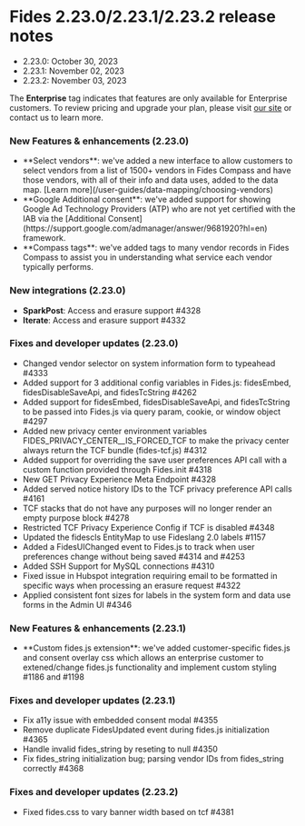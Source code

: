 
# Fides 2.23.0/2.23.1/2.23.2 release notes
- 2.23.0: October 30, 2023
- 2.23.1: November 02, 2023
- 2.23.2: November 03, 2023

<Callout emoji="" type="info">The **Enterprise** tag indicates that features are only available for Enterprise customers. To review pricing and upgrade your plan, please visit [our site](https://ethyca.com/pricing) or contact us to learn more. </Callout>

### New Features & enhancements (2.23.0)
- <div class="enterprise"/> **Select vendors**: we've added a new interface to allow customers to select vendors from a list of 1500+ vendors in Fides Compass and have those vendors, with all of their info and data uses, added to the data map. [Learn more](/user-guides/data-mapping/choosing-vendors) 
- <div class="enterprise"/> **Google Additional consent**: we've added support for showing Google Ad Technology Providers (ATP) who are not yet certified with the IAB via the [Additional Consent](https://support.google.com/admanager/answer/9681920?hl=en) framework.
- <div class="enterprise"/> **Compass tags**: we've added tags to many vendor records in Fides Compass to assist you in understanding what service each vendor typically performs. 

### New integrations (2.23.0)
- **SparkPost**: Access and erasure support #4328
- **Iterate**: Access and erasure support #4332

### Fixes and developer updates (2.23.0)
- <div class="enterprise"/> Changed vendor selector on system information form to typeahead #4333
- <div class="enterprise"/> Added support for 3 additional config variables in Fides.js: fidesEmbed, fidesDisableSaveApi, and fidesTcString #4262
- <div class="enterprise"/> Added support for fidesEmbed, fidesDisableSaveApi, and fidesTcString to be passed into Fides.js via query param, cookie, or window object #4297
- <div class="enterprise"/> Added new privacy center environment variables FIDES_PRIVACY_CENTER__IS_FORCED_TCF to make the privacy center always return the TCF bundle (fides-tcf.js) #4312
- <div class="enterprise"/> Added support for overriding the save user preferences API call with a custom function provided through Fides.init #4318
- <div class="enterprise"/> New GET Privacy Experience Meta Endpoint #4328
- <div class="enterprise"/> Added served notice history IDs to the TCF privacy preference API calls #4161
- <div class="enterprise"/> TCF stacks that do not have any purposes will no longer render an empty purpose block #4278
- <div class="enterprise"/> Restricted TCF Privacy Experience Config if TCF is disabled #4348
- <div class="enterprise"/> Updated the fidescls EntityMap to use Fideslang 2.0 labels #1157
- Added a FidesUIChanged event to Fides.js to track when user preferences change without being saved #4314 and #4253
- Added SSH Support for MySQL connections #4310
- Fixed issue in Hubspot integration requiring email to be formatted in specific ways when processing an erasure request #4322
- Applied consistent font sizes for labels in the system form and data use forms in the Admin UI #4346

### New Features & enhancements (2.23.1)
- <div class="enterprise"/> **Custom fides.js extension**: we've added customer-specific fides.js and consent overlay css which allows an enterprise customer to extened/change fides.js functionality and implement custom styling #1186 and #1198 

### Fixes and developer updates (2.23.1)
- <div class="enterprise"/> Fix a11y issue with embedded consent modal #4355
- <div class="enterprise"/> Remove duplicate FidesUpdated event during fides.js initialization #4365
- <div class="enterprise"/> Handle invalid fides_string by reseting to null #4350
- <div class="enterprise"/> Fix fides_string initialization bug; parsing vendor IDs from fides_string correctly #4368

### Fixes and developer updates (2.23.2)
- <div class="enterprise"/> Fixed fides.css to vary banner width based on tcf #4381
